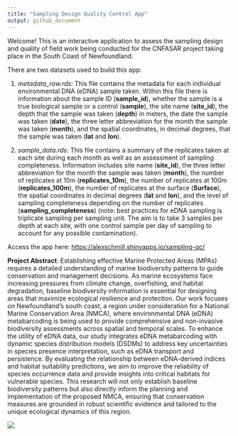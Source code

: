 ```yaml
---
title: "Sampling Design Quality Control App"
output: github_document
---
```


Welcome! This is an interactive application to assess the sampling design and quality of field work being conducted for the CNFASAR project taking place in the South Coast of Newfoundland.

There are two datasets used to build this app:

1.  *metadata_raw.rds:* This file contains the metadata for each individual environmental DNA (eDNA) sample taken. Within this file there is information about the sample ID (**sample_id**), whether the sample is a true biological sample or a control (**sample**), the site name (**site_id**), the depth that the sample was taken (**depth**) in meters, the date the sample was taken (**date**), the three letter abbreviation for the month the sample was taken (**month**), and the spatial coordinates, in decimal degrees, that the sample was taken (**lat** and **lon**).

2.  *sample_data.rds:* This file contains a summary of the replicates taken at each site during each month as well as an assessment of sampling completeness. Information includes site name (**site_id**), the three letter abbreviation for the month the sample was taken (**month**), the number of replicates at 10m (**replicates_10m**), the number of replicates at 100m (**replicates_100m**), the number of replicates at the surface (**Surface**), the spatial coordinates in decimal degrees (**lat** and **lon**), and the level of sampling completeness depending on the number of replicates (**sampling_completeness**) (note: best practices for eDNA sampling is triplicate sampling per sampling unit. The aim is to take 3 samples per depth at each site, with one control sample per day of sampling to account for any possible contamination).

Access the app here: <https://alexschmill.shinyapps.io/sampling-qc/>

**Project Abstract**: Establishing effective Marine Protected Areas (MPAs) requires a detailed understanding of marine biodiversity patterns to guide conservation and management decisions. As marine ecosystems face increasing pressures from climate change, overfishing, and habitat degradation, baseline biodiversity information is essential for designing areas that maximize ecological resilience and protection. Our work focuses on Newfoundland’s south coast, a region under consideration for a National Marine Conservation Area (NMCA), where environmental DNA (eDNA) metabarcoding is being used to provide comprehensive and non-invasive biodiversity assessments across spatial and temporal scales. To enhance the utility of eDNA data, our study integrates eDNA metabarcoding with dynamic species distribution models (DSDMs) to address key uncertainties in species presence interpretation, such as eDNA transport and persistence. By evaluating the relationship between eDNA-derived indices and habitat suitability predictions, we aim to improve the reliability of species occurrence data and provide insights into critical habitats for vulnerable species. This research will not only establish baseline biodiversity patterns but also directly inform the planning and implementation of the proposed NMCA, ensuring that conservation measures are grounded in robust scientific evidence and tailored to the unique ecological dynamics of this region.

<img src="readme_png/sampling_qc_app_screenshot.png"/>

